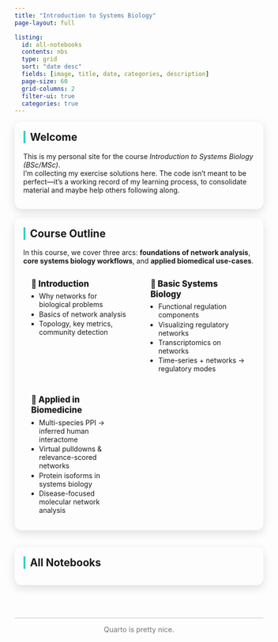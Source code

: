 ```yaml
---
title: "Introduction to Systems Biology"
page-layout: full

listing:
  id: all-notebooks
  contents: nbs
  type: grid
  sort: "date desc"
  fields: [image, title, date, categories, description]
  page-size: 60
  grid-columns: 2
  filter-ui: true
  categories: true
---
```


::: {.two-col}

::: {.left}

::: {.panel}
## Welcome
This is my personal site for the course *Introduction to Systems Biology (BSc/MSc)*.  
I’m collecting my exercise solutions here. The code isn’t meant to be perfect—it’s a working record of my learning process, to consolidate material and maybe help others following along.
:::

::: {.panel}
## Course Outline {#course-outline}

In this course, we cover three arcs: **foundations of network analysis**, **core systems biology workflows**, and **applied biomedical use-cases**.

::: {.outline-grid}
::: {.outline-card}
#### 🔹 Introduction
- Why networks for biological problems  
- Basics of network analysis  
- Topology, key metrics, community detection
:::

::: {.outline-card}
#### 🔬 Basic Systems Biology
- Functional regulation components  
- Visualizing regulatory networks  
- Transcriptomics on networks  
- Time-series + networks → regulatory modes
:::

::: {.outline-card}
#### 🧬 Applied in Biomedicine
- Multi-species PPI → inferred human interactome  
- Virtual pulldowns & relevance-scored networks  
- Protein isoforms in systems biology  
- Disease-focused molecular network analysis
:::
:::
:::

:::

::: {.right}

::: {.notebooks-card}
## All Notebooks {#all-notebooks}

::: {#all-notebooks}
:::
:::

:::

:::

<hr class="site-divider">
<p class="site-footer">
Quarto is pretty nice.
</p>

<style>
:root { --acc: #34d0c6; } /* your teal */

/* ================= Two-column layout ================= */
.two-col {
  display: grid;
  grid-template-columns: 7fr 5fr;
  gap: 1rem 1.5rem;
  align-items: start;
}
.left, .right { min-width: 0; }
.right { position: sticky; top: 88px; }
@media (max-width: 1200px) { .two-col { grid-template-columns: 1fr; } .right { position: static; } }

/* ================= Panels / Cards ================= */
.panel, .notebooks-card {
  background: var(--bs-card-bg);
  border: 1px solid var(--bs-border-color);
  border-radius: 14px;
  padding: 1rem 1.1rem;
  box-shadow: 0 6px 18px rgba(0,0,0,.12);
  margin-bottom: 1.1rem;
}
.panel > h2, .notebooks-card > h2 {
  margin-top: .2rem;
  padding-left: .6rem;
  border-left: 4px solid var(--acc);
}

/* ================= Outline grid ================= */
.outline-grid {
  display: grid;
  grid-template-columns: repeat(3,minmax(0,1fr));
  gap: .9rem;
  margin-top: .8rem;
}
.outline-card {
  background: var(--bs-tertiary-bg);
  border: 1px solid var(--bs-border-color);
  border-radius: 12px;
  padding: .85rem 1rem;
}
.outline-card h4 {
  margin: 0 0 .35rem 0;
  font-weight: 800;
  font-size: 1.05rem;
  white-space: nowrap; overflow: hidden; text-overflow: ellipsis;
}
.outline-card ul { padding-left: 1rem; margin: .25rem 0 0 0; }
.outline-card li { margin: .15rem 0; }
@media (max-width: 980px) { .outline-grid { grid-template-columns: 1fr 1fr; } }
@media (max-width: 720px) { .outline-grid { grid-template-columns: 1fr; } }

/* ================= Notebooks: full-width filter + 2-col grid ================= */
.notebooks-card .listing-toolbar,
.notebooks-card .listing-actions {
  display:block !important;
  width:100% !important;
  margin-bottom:.6rem !important;
}
.notebooks-card .listing-filter { width:100% !important; margin:0 !important; }
.notebooks-card .listing-filter input.form-control {
  width:100% !important;
  max-width:100% !important;
  border-radius:6px;
  padding:.45rem .75rem;
  background-color: var(--bs-body-bg) !important;
  color: var(--bs-body-color) !important;
  border-color: var(--bs-border-color) !important;
}
.notebooks-card .listing-filter .input-group-text { display:none !important; }

.notebooks-card .quarto-grid {
  display:grid !important;
  grid-template-columns:repeat(2,minmax(250px,1fr)) !important;
  gap:.9rem !important;
}

/* ================= Category pills on cards; hide sidebar ================= */
.quarto-listing-sidebar, .listing-sidebar, .quarto-categories { display:none !important; }
.card .listing-categories { margin-top:.4rem; }
.card .listing-category {
  display:inline-block;
  background: var(--acc);
  color:#111 !important;
  font-size:.7rem; font-weight:700;
  padding:.2rem .55rem; border-radius:12px; margin-right:.25rem;
  text-transform:uppercase; letter-spacing:.3px;
}

/* ================= Hover polish ================= */
.quarto-grid > .g-col > .card { transition: transform .15s, box-shadow .15s; }
.quarto-grid > .g-col > .card:hover {
  transform: translateY(-2px);
  box-shadow: 0 8px 24px rgba(0,0,0,.18);
}

/* ================= Footer ================= */
.site-divider { margin-top: 3rem; opacity: .25; }
.site-footer  { text-align: center; font-size: .9rem; opacity: .6; }

/* Smooth anchors */
html { scroll-behavior: smooth; }

/* ==== Dark-mode contrast fixes (append at end) ==== */

/* Darken the 3 outline “pillar” cards only in dark mode */
html.quarto-dark .outline-card,
body.quarto-dark .outline-card,
html[data-bs-theme="dark"] .outline-card,
html[data-mode="dark"] .outline-card {
  background: rgba(255,255,255,.06) !important;   /* subtle dark surface */
  border-color: rgba(255,255,255,.12) !important; /* soft border */
}

/* Make sure text inside those cards remains readable in dark mode */
html.quarto-dark .outline-card h4,
html.quarto-dark .outline-card li,
body.quarto-dark .outline-card h4,
body.quarto-dark .outline-card li,
html[data-bs-theme="dark"] .outline-card h4,
html[data-bs-theme="dark"] .outline-card li,
html[data-mode="dark"] .outline-card h4,
html[data-mode="dark"] .outline-card li {
  color: var(--bs-body-color) !important;
}

/* (Optional) Bring the main panels a touch closer to your earlier dark look */
html.quarto-dark .panel,
html.quarto-dark .notebooks-card,
body.quarto-dark .panel,
body.quarto-dark .notebooks-card,
html[data-bs-theme="dark"] .panel,
html[data-bs-theme="dark"] .notebooks-card,
html[data-mode="dark"] .panel,
html[data-mode="dark"] .notebooks-card {
  background: rgba(255,255,255,.05) !important;
  border-color: rgba(255,255,255,.12) !important;
}

/* Make main title a bit smaller */
#quarto-document-content h1:first-of-type {
  font-size: 2rem;      /* default ~2.5rem */
  font-weight: 700;     /* keep strong weight */
  margin-bottom: 1rem;  /* adjust spacing */
}

/* Alternative: clamp to 2 lines, then ellipsis */
.outline-card h4{
  display: -webkit-box;
  -webkit-line-clamp: 2;
  -webkit-box-orient: vertical;
  overflow: hidden;
  white-space: normal;
  line-height: 1.25;
}

</style>
